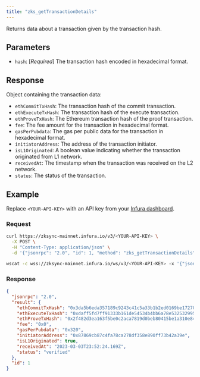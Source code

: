 ```yaml
---
title: "zks_getTransactionDetails"
---
```



Returns data about a transaction given by the transaction hash.

## Parameters

- `hash`: [_Required_] The transaction hash encoded in hexadecimal format.

## Response

Object containing the transaction data:

- `ethCommitTxHash`: The transaction hash of the commit transaction.
- `ethExecuteTxHash`: The transaction hash of the execute transaction.
- `ethProveTxHash`: The Ethereum transaction hash of the proof transaction.
- `fee`: The fee amount for the transaction in hexadecimal format.
- `gasPerPubdata`: The gas per public data for the transaction in hexadecimal format.
- `initiatorAddress`: The address of the transaction initiator.
- `isL1Originated`: A boolean value indicating whether the transaction originated from L1 network.
- `receivedAt`: The timestamp when the transaction was received on the L2 network.
- `status`: The status of the transaction.

## Example

Replace `<YOUR-API-KEY>` with an API key from your [Infura dashboard](https://infura.io/dashboard).

### Request

<Tabs>
  <TabItem value="cURL">

  ```bash
  curl https://zksync-mainnet.infura.io/v3/<YOUR-API-KEY> \
    -X POST \
    -H "Content-Type: application/json" \
    -d '{"jsonrpc": "2.0", "id": 1, "method": "zks_getTransactionDetails", "params": ["0x22de7debaa98758afdaee89f447ff43bab5da3de6acca7528b281cc2f1be2ee9"]}'
  ```

  </TabItem>
  <TabItem value="WSS">

```bash
wscat -c wss://zksync-mainnet.infura.io/ws/v3/<YOUR-API-KEY> -x '{"jsonrpc": "2.0", "id": 1, "method": "zks_getTransactionDetails", "params": ["0x22de7debaa98758afdaee89f447ff43bab5da3de6acca7528b281cc2f1be2ee9"]}'
```

  </TabItem>
</Tabs>

### Response

<Tabs>
  <TabItem value="JSON">

  ```json
  {
    "jsonrpc": "2.0",
    "result": {
      "ethCommitTxHash": "0x3da5b6eda357189c9243c41c5a33b1b2ed0169be172705d74681a25217702772",
      "ethExecuteTxHash": "0xdaff5fd7ff91333b161de54534b4bb6a78e5325329959a0863bf0aae2b0fdcc6",
      "ethProveTxHash": "0x2f482d3ea163f5be0c2aca7819d0beb80415be1a310e845a2d726fbc4ac54c80",
      "fee": "0x0",
      "gasPerPubdata": "0x320",
      "initiatorAddress": "0x87869cb87c4fa78ca278df358e890ff73b42a39e",
      "isL1Originated": true,
      "receivedAt": "2023-03-03T23:52:24.169Z",
      "status": "verified"
    },
    "id": 1
  }
  ```

  </TabItem>
</Tabs>